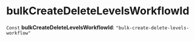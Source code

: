 
# bulkCreateDeleteLevelsWorkflowId

 `Const` **bulkCreateDeleteLevelsWorkflowId**: `"bulk-create-delete-levels-workflow"`
